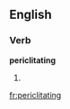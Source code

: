 
==English==

===Verb===
'''periclitating'''

# {{present participle of|[[periclitate]]}}

[[fr:periclitating]]
